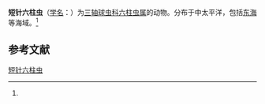 {{Speciesbox
| name = 短针六柱虫
| status = 
| status_system = 
| image = 
| genus = Hexastylus
| species = brevispinus
| authority = ([[恩斯特·海克尔|Haeckel]], 1887)<ref name='id9008'>{{cite web| url =http://www.bioinfo.cn/db05/BjdwSpecies.php?action=view&id=9008| title =短针六柱虫| work =《中国动物物种编目数据库》| publisher =中国科学院微生物研究所| author =中国科学院动物研究所| accessdate =2009-04-16| deadurl =yes| archiveurl =https://web.archive.org/web/20160305000205/http://www.bioinfo.cn/db05/BjdwSpecies.php?action=view&id=9008| archivedate =2016-03-05}}</ref>
}}

'''短针六柱虫'''（[[学名|学名]]：{{lang|la|''Hexastylus brevispinus''}}）为[[三轴球虫科|三轴球虫科]][[六柱虫属|六柱虫属]]的动物。分布于中太平洋，包括[[东海|东海]]等海域。<ref name='id9008'/>

== 参考文献 ==
{{reflist}}

{{Wikispecies|Hexastylus brevispinus}}

[[Category:六柱虫属|短针六柱虫]]


{{放射虫小作品}}